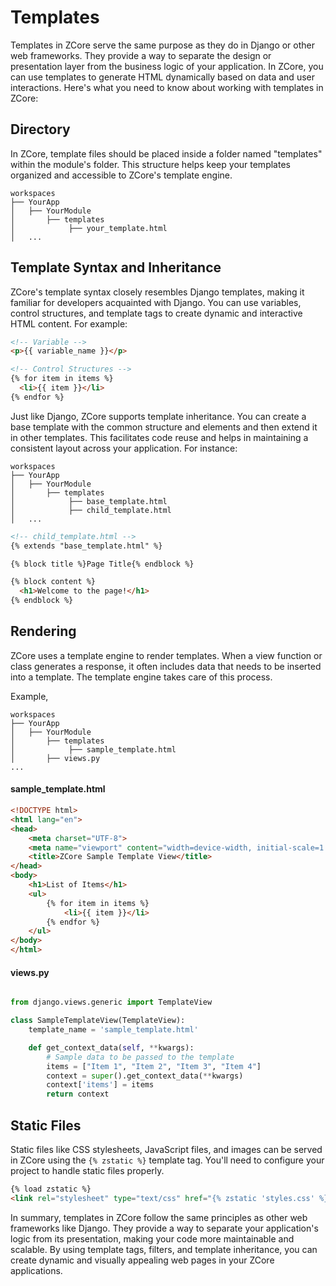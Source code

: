 # Templates

Templates in ZCore serve the same purpose as they do in Django or other web frameworks. They provide a way to separate the design or presentation layer from the business logic of your application. In ZCore, you can use templates to generate HTML dynamically based on data and user interactions. Here's what you need to know about working with templates in ZCore:

## Directory

In ZCore, template files should be placed inside a folder named "templates" within the module's folder. This structure helps keep your templates organized and accessible to ZCore's template engine.

```text
workspaces
├── YourApp
│   ├── YourModule
│       ├── templates
│            ├── your_template.html
│   ...
```
## Template Syntax and Inheritance
ZCore's template syntax closely resembles Django templates, making it familiar for developers acquainted with Django. You can use variables, control structures, and template tags to create dynamic and interactive HTML content. For example:

```html
<!-- Variable -->
<p>{{ variable_name }}</p>

<!-- Control Structures -->
{% for item in items %}
  <li>{{ item }}</li>
{% endfor %}
```

Just like Django, ZCore supports template inheritance. You can create a base template with the common structure and elements and then extend it in other templates. This facilitates code reuse and helps in maintaining a consistent layout across your application. For instance:

```plaintext
workspaces
├── YourApp
│   ├── YourModule
│       ├── templates
│            ├── base_template.html
│            ├── child_template.html
│   ...
```

```html
<!-- child_template.html -->
{% extends "base_template.html" %}

{% block title %}Page Title{% endblock %}

{% block content %}
  <h1>Welcome to the page!</h1>
{% endblock %}
```


## Rendering

ZCore uses a template engine to render templates. When a view function or class generates a response, it often includes data that needs to be inserted into a template. The template engine takes care of this process.

Example,
```plaintext
workspaces
├── YourApp
│   ├── YourModule
│       ├── templates
│            ├── sample_template.html
│       ├── views.py
...
```

#### sample_template.html
```html
<!DOCTYPE html>
<html lang="en">
<head>
    <meta charset="UTF-8">
    <meta name="viewport" content="width=device-width, initial-scale=1.0">
    <title>ZCore Sample Template View</title>
</head>
<body>
    <h1>List of Items</h1>
    <ul>
        {% for item in items %}
            <li>{{ item }}</li>
        {% endfor %}
    </ul>
</body>
</html>
```

#### views.py 
```python

from django.views.generic import TemplateView

class SampleTemplateView(TemplateView):
    template_name = 'sample_template.html'

    def get_context_data(self, **kwargs):
        # Sample data to be passed to the template
        items = ["Item 1", "Item 2", "Item 3", "Item 4"]
        context = super().get_context_data(**kwargs)
        context['items'] = items
        return context
```

## Static Files

Static files like CSS stylesheets, JavaScript files, and images can be served in ZCore using the `{% zstatic %}` template tag. You'll need to configure your project to handle static files properly.

```html
{% load zstatic %}
<link rel="stylesheet" type="text/css" href="{% zstatic 'styles.css' %}">
```

In summary, templates in ZCore follow the same principles as other web frameworks like Django. They provide a way to separate your application's logic from its presentation, making your code more maintainable and scalable. By using template tags, filters, and template inheritance, you can create dynamic and visually appealing web pages in your ZCore applications.
